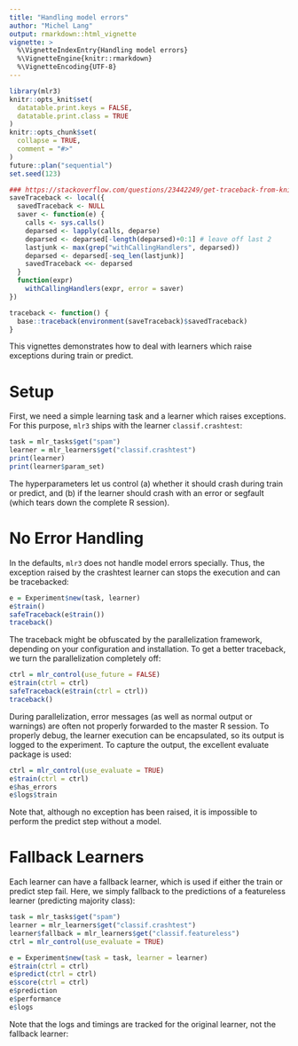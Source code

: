 ```yaml
---
title: "Handling model errors"
author: "Michel Lang"
output: rmarkdown::html_vignette
vignette: >
  %\VignetteIndexEntry{Handling model errors}
  %\VignetteEngine{knitr::rmarkdown}
  %\VignetteEncoding{UTF-8}
---
```


```r
library(mlr3)
knitr::opts_knit$set(
  datatable.print.keys = FALSE,
  datatable.print.class = TRUE
)
knitr::opts_chunk$set(
  collapse = TRUE,
  comment = "#>"
)
future::plan("sequential")
set.seed(123)

### https://stackoverflow.com/questions/23442249/get-traceback-from-knitr-on-error
saveTraceback <- local({
  savedTraceback <- NULL
  saver <- function(e) {
    calls <- sys.calls()
    deparsed <- lapply(calls, deparse)
    deparsed <- deparsed[-length(deparsed)+0:1] # leave off last 2
    lastjunk <- max(grep("withCallingHandlers", deparsed))
    deparsed <- deparsed[-seq_len(lastjunk)]
    savedTraceback <<- deparsed
  }
  function(expr)
    withCallingHandlers(expr, error = saver)
})

traceback <- function() {
  base::traceback(environment(saveTraceback)$savedTraceback)
}
```

This vignettes demonstrates how to deal with learners which raise exceptions during train or predict.

# Setup

First, we need a simple learning task and a learner which raises exceptions.
For this purpose, `mlr3` ships with the learner `classif.crashtest`:
```r
task = mlr_tasks$get("spam")
learner = mlr_learners$get("classif.crashtest")
print(learner)
print(learner$param_set)
```
The hyperparameters let us control (a) whether it should crash during train or predict, and (b) if the learner should crash with an error or segfault (which tears down the complete R session).


# No Error Handling

In the defaults, `mlr3` does not handle model errors specially.
Thus, the exception raised by the crashtest learner can stops the execution and can be tracebacked:

```r
e = Experiment$new(task, learner)
e$train()
safeTraceback(e$train())
traceback()
```
The traceback might be obfuscated by the parallelization framework, depending on your configuration and installation.
To get a better traceback, we turn the parallelization completely off:
```r
ctrl = mlr_control(use_future = FALSE)
e$train(ctrl = ctrl)
safeTraceback(e$train(ctrl = ctrl))
traceback()
```

During parallelization, error messages (as well as normal output or warnings) are often not properly forwarded to the master R session.
To properly debug, the learner execution can be encapsulated, so its output is logged to the experiment.
To capture the output, the excellent evaluate package is used:
```r
ctrl = mlr_control(use_evaluate = TRUE)
e$train(ctrl = ctrl)
e$has_errors
e$logs$train
```
Note that, although no exception has been raised, it is impossible to perform the predict step without a model.

# Fallback Learners

Each learner can have a fallback learner, which is used if either the train or predict step fail.
Here, we simply fallback to the predictions of a featureless learner (predicting majority class):

```r
task = mlr_tasks$get("spam")
learner = mlr_learners$get("classif.crashtest")
learner$fallback = mlr_learners$get("classif.featureless")
ctrl = mlr_control(use_evaluate = TRUE)

e = Experiment$new(task = task, learner = learner)
e$train(ctrl = ctrl)
e$predict(ctrl = ctrl)
e$score(ctrl = ctrl)
e$prediction
e$performance
e$logs
```

Note that the logs and timings are tracked for the original learner, not the fallback learner:

